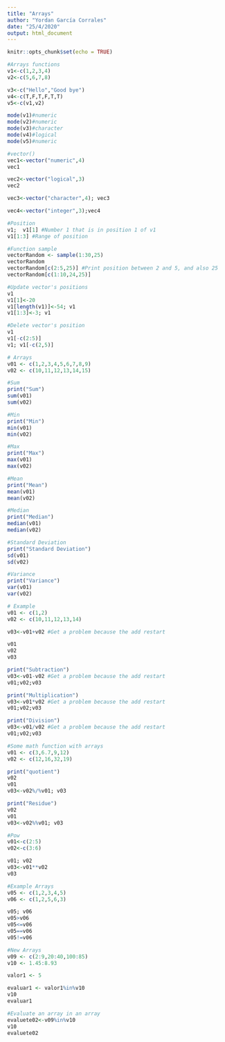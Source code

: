 ---
title: "Arrays"
author: "Yordan García Corrales"
date: "25/4/2020"
output: html_document
---

```{r setup, include=FALSE}
knitr::opts_chunk$set(echo = TRUE)
```

```{r}
#Arrays functions
v1<-c(1,2,3,4)
v2<-c(5,6,7,8)

v3<-c("Hello","Good bye")
v4<-c(T,F,T,F,T,T)
v5<-c(v1,v2)

mode(v1)#numeric
mode(v2)#numeric
mode(v3)#character
mode(v4)#logical
mode(v5)#numeric

```

```{r}
#vector()
vec1<-vector("numeric",4)
vec1

vec2<-vector("logical",3)
vec2

vec3<-vector("character",4); vec3

vec4<-vector("integer",3);vec4
```

```{r}
#Position
v1;  v1[1] #Number 1 that is in position 1 of v1
v1[1:3] #Range of position

```

```{r}
#Function sample
vectorRandom <- sample(1:30,25)
vectorRandom
vectorRandom[c(2:5,25)] #Print position between 2 and 5, and also 25
vectorRandom[c(1:10,24,25)]
```

```{r}
#Update vector's positions
v1
v1[1]<-20
v1[length(v1)]<-54; v1
v1[1:3]<-3; v1
```
```{r}
#Delete vector's position
v1
v1[-c(2:5)]
v1; v1[-c(2,5)]
```

```{r}
# Arrays
v01 <- c(1,2,3,4,5,6,7,8,9)
v02 <- c(10,11,12,13,14,15)
```

```{r}
#Sum
print("Sum")
sum(v01)
sum(v02)

#Min
print("Min")
min(v01)
min(v02)

#Max
print("Max")
max(v01)
max(v02)

#Mean
print("Mean")
mean(v01)
mean(v02)

#Median
print("Median")
median(v01)
median(v02)

#Standard Deviation
print("Standard Deviation")
sd(v01)
sd(v02)

#Variance
print("Variance")
var(v01)
var(v02)
```

```{r}
# Example
v01 <- c(1,2)
v02 <- c(10,11,12,13,14)

v03<-v01+v02 #Get a problem because the add restart

v01
v02
v03
```

```{r}
print("Subtraction")
v03<-v01-v02 #Get a problem because the add restart
v01;v02;v03

print("Multiplication")
v03<-v01*v02 #Get a problem because the add restart
v01;v02;v03

print("Division")
v03<-v01/v02 #Get a problem because the add restart
v01;v02;v03
```

```{r}
#Some math function with arrays
v01 <- c(3,6.7,9,12)
v02 <- c(12,16,32,19)

print("quotient")
v02
v01
v03<-v02%/%v01; v03

print("Residue")
v02
v01
v03<-v02%%v01; v03


```

```{r}
#Pow 
v01<-c(2:5)
v02<-c(3:6)

v01; v02
v03<-v01**v02
v03
```

```{r}
#Example Arrays
v05 <- c(1,2,3,4,5)
v06 <- c(1,2,5,6,3)

v05; v06
v05>v06
v05<=v06
v05==v06
v05!=v06
```

```{r}
#New Arrays
v09 <- c(2:9,20:40,100:85)
v10 <- 1.45:8.93

valor1 <- 5

evaluar1 <- valor1%in%v10
v10
evaluar1

#Evaluate an array in an array
evaluete02<-v09%in%v10
v10
evaluete02
```

